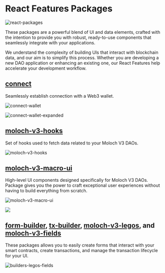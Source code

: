 # React Features Packages

![react-packages](https://github.com/HausDAO/monorepo/assets/522182/87703936-2034-4bee-8084-a15030b2085c)

These packages are a powerful blend of UI and data elements, crafted with the intention to provide you with robust, ready-to-use components that seamlessly integrate with your applications.

We understand the complexity of building UIs that interact with blockchain data, and our aim is to simplify this process. Whether you are developing a new DAO application or enhancing an existing one, our React Features help accelerate your development workflow.

## [connect](/sdk/react/connect)

Seamlessly establish connection with a Web3 wallet.

![connect-wallet](https://github.com/HausDAO/monorepo/assets/522182/cec95124-1ca9-4a29-b401-a0fb97be3d3a)

![connect-wallet-expanded](https://github.com/HausDAO/monorepo/assets/522182/59aa21f9-bedd-44f2-8633-4138f426ddba)

## [moloch-v3-hooks](/sdk/react/moloch-v3-hooks)

Set of hooks used to fetch data related to your Moloch V3 DAOs.

![moloch-v3-hooks](https://github.com/HausDAO/monorepo/assets/522182/30805852-5c08-4779-a21b-689cdadfdffc)

## [moloch-v3-macro-ui](/sdk/react/moloch-v3-macro-ui)

High-level UI components designed specifically for Moloch V3 DAOs. Package gives you the power to craft exceptional user experiences without having to build everything from scratch.

![moloch-v3-macro-ui](https://github.com/HausDAO/monorepo/assets/522182/c4cd51c3-2d45-4db1-b9ab-8094f66a975e)

![](https://hackmd.io/_uploads/ryURmnmA2.png)

## [form-builder](/sdk/react/form-builder), [tx-builder](/sdk/react/tx-builder), [moloch-v3-legos](/sdk/react/moloch-v3-legos), and [moloch-v3-fields](/sdk/react/moloch-v3-fields)

These packages allows you to easily create forms that interact with your smart contracts, create transactions, and manage the transaction lifecycle for your UI.

![builders-legos-fields](https://github.com/HausDAO/monorepo/assets/522182/5d51633a-78cf-47c0-80a2-426f88f41112)
